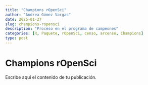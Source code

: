 ```yaml
---
title: "Champions rOpenSci"
author: "Andrea Gómez Vargas"
date: 2025-01-27
slug: champions-ropensci
description: "Proceso en el programa de campeones"
categories: [R, Paquete, rOpenSci, censo, arcenso, Champions]
type: post
---
```


# Champions rOpenSci

Escribe aquí el contenido de tu publicación.

